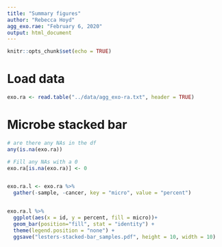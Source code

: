 ```yaml
---
title: "Summary figures"
author: "Rebecca Hoyd"
agg_exo.rae: "February 6, 2020"
output: html_document
---
```


```r
knitr::opts_chunk$set(echo = TRUE)
```

# Load data

```r
exo.ra <- read.table("../data/agg_exo-ra.txt", header = TRUE)
```


# Microbe stacked bar

```r
# are there any NAs in the df
any(is.na(exo.ra))

# Fill any NAs with a 0
exo.ra[is.na(exo.ra)] <- 0


exo.ra.l <- exo.ra %>%
  gather(-sample, -cancer, key = "micro", value = "percent")


exo.ra.l %>%
  ggplot(aes(x = id, y = percent, fill = micro))+
  geom_bar(position="fill", stat = "identity") +
  theme(legend.position = "none") +
  ggsave("lesters-stacked-bar_samples.pdf", height = 10, width = 10)

```